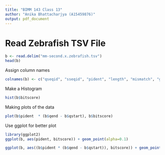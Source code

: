 ```yaml
---
title: "BIMM 143 Class 13"
author: "Anika Bhattacharjya (A15459876)"
output: pdf_document
---
```


# Read Zebrafish TSV File

```r
b <- read.delim("mm-second.x.zebrafish.tsv")
head(b)
```

Assign column names 
```r
colnames(b) <- c("qseqid", "sseqid", "pident", "length", "mismatch", "gapopen", "qstart", "qend", "sstart", "send", "evalue", "bitscore")
```

Make a Histogram
```r
hist(b$bitscore)
```
Making plots of the data
```r
plot(b$pident  * (b$qend - b$qstart), b$bitscore)
```
Use ggplot for better plot
```r
library(ggplot2)
ggplot(b, aes(pident, bitscore)) + geom_point(alpha=0.1) 

```

```r
ggplot(b, aes((b$pident * (b$qend - b$qstart)), bitscore)) + geom_point(alpha=0.1) + geom_smooth()

```


